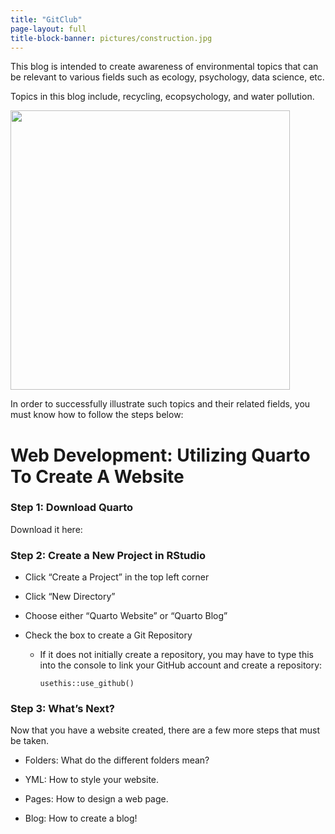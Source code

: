 ```yaml
---
title: "GitClub"
page-layout: full
title-block-banner: pictures/construction.jpg
---
```


This blog is intended to create awareness of environmental topics that can be relevant to various fields such as ecology, psychology, data science, etc.

Topics in this blog include, recycling, ecopsychology, and water pollution.

![](pictures/Picture15.jpg){width="447"}

In order to successfully illustrate such topics and their related fields, you must know how to follow the steps below:

# Web Development: Utilizing Quarto To Create A Website

### Step 1: Download Quarto

Download it here:

### Step 2: Create a New Project in RStudio

-   Click "Create a Project" in the top left corner

-   Click "New Directory"

-   Choose either "Quarto Website" or "Quarto Blog"

-   Check the box to create a Git Repository

    -   If it does not initially create a repository, you may have to type this into the console to link your GitHub account and create a repository:

        ```         
        usethis::use_github()
        ```

### Step 3: What's Next?

Now that you have a website created, there are a few more steps that must be taken.

-   Folders: What do the different folders mean?

-   YML: How to style your website.

-   Pages: How to design a web page.

-   Blog: How to create a blog!
